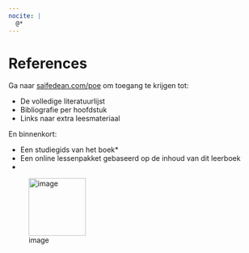 ```yaml
---
nocite: |
  @*
---
```


# References {.unnumbered}

Ga naar [saifedean.com/poe](https://saifedean.com/poe) om toegang te krijgen tot:

- De volledige literatuurlijst
- Bibliografie per hoofdstuk
- Links naar extra leesmateriaal

En binnenkort:

- Een studiegids van het boek*
- Een online lessenpakket gebaseerd op de inhoud van dit leerboek
- 

![image](figures/saifedean_poe_qr_code.png){width="3cm"}

::: {#refs}
:::
